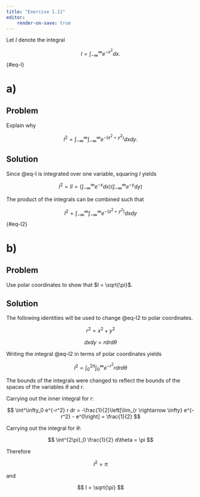 ```yaml
---
title: "Exercise 1.11"
editor:
    render-on-save: true
---
```


Let $I$ denote the integral

$$
I = \int^\infty_{-\infty} e^{-x^2} dx.
$$ {#eq-I}

# a)

## Problem

Explain why

$$
I^2 = \int^\infty_{-\infty}\int^\infty_{-\infty} e^{-\left(x^2+y^2\right)} dx dy.
$$

## Solution

Since @eq-I is integrated over one variable, squaring $I$ yields

$$
I^2 = II = \left(\int^\infty_{-\infty}e^{-x}dx\right)\left(\int^\infty_{-\infty}e^{-y}dy\right)
$$

The product of the integrals can be combined such that

$$
I^2 = \int^\infty_{-\infty}\int^\infty_{-\infty} e^{-\left(x^2 + y^2\right)} dx dy
$$ {#eq-I2}

# b)

## Problem

Use polar coordinates to show that $I = \sqrt{\pi}$.

## Solution

The following identities will be used to change @eq-I2 to polar coordinates.

$$
r^2 = x^2 + y^2
$$

$$
dx dy = r dr d\theta
$$

Writing the integral @eq-I2 in terms of polar coordinates yields

$$
I^2 = \int^{2\pi}_{0}\int^\infty_0 e^{-r^2} r dr d\theta
$$

The bounds of the integrals were changed to reflect the bounds of the spaces of
the variables $\theta$ and $r$.

Carrying out the inner integral for $r$:

$$
\int^\infty_0 e^{-r^2} r dr =
-\frac{1}{2}\left[\lim_{r \rightarrow \infty} e^{-r^2} - e^0\right] =
\frac{1}{2}
$$

Carrying out the integral for $\theta$:

$$
\int^{2\pi}_0 \frac{1}{2} d\theta = \pi
$$

Therefore

$$
I^2 = \pi
$$

and

$$
I = \sqrt{\pi}
$$
